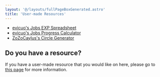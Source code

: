 ```yaml
---
layout: '@/layouts/fullPageBoxGenerated.astro'
title: 'User-made Resources'
---
```


- [evicuo's Jobs EXP Spreadsheet](https://docs.google.com/spreadsheets/d/1yf47G3E3BYSiWvWH5bD7ZWq1K1-ySP766eHpFuvJwpc/edit?usp=sharing)
- [evicuo's Jobs Progress Calculator](https://www.pythonanywhere.com/gists/2c0915f71ab5a67ad03ce90136d2710a/BlossomCraft%20Jobs%20Calculator/ipython/)
- [ZoZoCaylus's Circle Generator](https://minecraftcircle.pages.dev/)

## Do you have a resource?
If you have a user-made resource that you would like on here, please go to [this page](/contributing#add-a-resource) for more information.